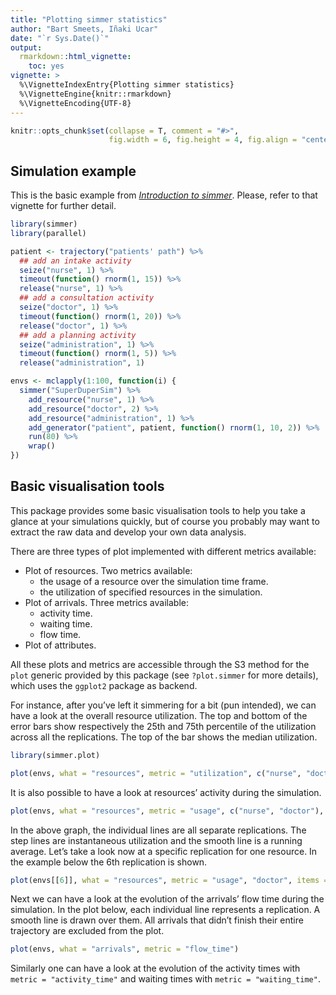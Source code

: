 ```yaml
---
title: "Plotting simmer statistics"
author: "Bart Smeets, Iñaki Ucar"
date: "`r Sys.Date()`"
output: 
  rmarkdown::html_vignette:
    toc: yes
vignette: >
  %\VignetteIndexEntry{Plotting simmer statistics}
  %\VignetteEngine{knitr::rmarkdown}
  %\VignetteEncoding{UTF-8}
---
```


```r
knitr::opts_chunk$set(collapse = T, comment = "#>", 
                      fig.width = 6, fig.height = 4, fig.align = "center")
```

## Simulation example

This is the basic example from [_Introduction to simmer_](https://CRAN.R-project.org/package=simmer/vignettes/A-introduction.html). Please, refer to that vignette for further detail.

```r
library(simmer)
library(parallel)

patient <- trajectory("patients' path") %>%
  ## add an intake activity 
  seize("nurse", 1) %>%
  timeout(function() rnorm(1, 15)) %>%
  release("nurse", 1) %>%
  ## add a consultation activity
  seize("doctor", 1) %>%
  timeout(function() rnorm(1, 20)) %>%
  release("doctor", 1) %>%
  ## add a planning activity
  seize("administration", 1) %>%
  timeout(function() rnorm(1, 5)) %>%
  release("administration", 1)

envs <- mclapply(1:100, function(i) {
  simmer("SuperDuperSim") %>%
    add_resource("nurse", 1) %>%
    add_resource("doctor", 2) %>%
    add_resource("administration", 1) %>%
    add_generator("patient", patient, function() rnorm(1, 10, 2)) %>%
    run(80) %>%
    wrap()
})
```

## Basic visualisation tools

This package provides some basic visualisation tools to help you take a glance at your simulations quickly, but of course you probably may want to extract the raw data and develop your own data analysis.

There are three types of plot implemented with different metrics available:

- Plot of resources. Two metrics available:
    - the usage of a resource over the simulation time frame.
    - the utilization of specified resources in the simulation.
- Plot of arrivals. Three metrics available:
    - activity time.
    - waiting time.
    - flow time.
- Plot of attributes.

All these plots and metrics are accessible through the S3 method for the `plot` generic provided by this package (see `?plot.simmer` for more details), which uses the `ggplot2` package as backend.

For instance, after you've left it simmering for a bit (pun intended), we can have a look at the overall resource utilization. The top and bottom of the error bars show respectively the 25th and 75th percentile of the utilization across all the replications. The top of the bar shows the median utilization.

```r
library(simmer.plot)

plot(envs, what = "resources", metric = "utilization", c("nurse", "doctor","administration"))
```

It is also possible to have a look at resources' activity during the simulation.

```r
plot(envs, what = "resources", metric = "usage", c("nurse", "doctor"), items = "server", steps = T)
```

In the above graph, the individual lines are all separate replications. The step lines are instantaneous utilization and the smooth line is a running average. Let's take a look now at a specific replication for one resource. In the example below the 6th replication is shown.

```r
plot(envs[[6]], what = "resources", metric = "usage", "doctor", items = "server", steps = T)
```

Next we can have a look at the evolution of the arrivals' flow time during the simulation. In the plot below, each individual line represents a replication. A smooth line is drawn over them. All arrivals that didn't finish their entire trajectory are excluded from the plot.

```r
plot(envs, what = "arrivals", metric = "flow_time")
```

Similarly one can have a look at the evolution of the activity times with ```metric = "activity_time"``` and waiting times with ```metric = "waiting_time"```.
